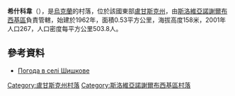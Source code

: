 {{coord|48|38|40|N|39|13|18|E|scale:100000|display=title}}

'''希什科韋'''（{{lang-uk|Шишкове}}），是[[烏克蘭|烏克蘭]]的村落，位於該國東部[[盧甘斯克州|盧甘斯克州]]，由[[斯洛維亞諾謝爾布西基區|斯洛維亞諾謝爾布西基區]]負責管轄，始建於1962年，面積0.53平方公里，海拔高度158米，2001年人口267，人口密度每平方公里503.8人。

==參考資料==
* [http://weather.in.ua/ua/lyganskaja/29035 Погода в селі Шишкове] {{Wayback|url=http://weather.in.ua/ua/lyganskaja/29035 |date=20111220011004 }}

{{DEFAULTSORT:Шишкове}}
[[Category:盧甘斯克州村落|Category:盧甘斯克州村落]]
[[Category:斯洛維亞諾謝爾布西基區村落|Category:斯洛維亞諾謝爾布西基區村落]]


{{Luhansk-geo-stub}}